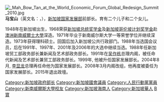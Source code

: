 [[File:_Mah_Bow_Tan_at_the_World_Economic_Forum_Global_Redesign_Summit_2010.jpg|thumb]]
'''马宝山'''（英文名：{{lang|en|Mah Bow Tan}}，{{bd|1948年|9月12日|catIdx=Mah, Bow Tan}}），[[新加坡国家发展部|新加坡国家发展部]]前部长。育有二个儿子和二个女儿。

1948年在新加坡出生，1968荣获[[新加坡总统奖学金|新加坡总统奖学金]]及[[新加坡哥伦坡计划奖学金|新加坡哥伦坡计划奖学金]]赴[[澳洲|澳洲]][[新南威爾士大學|新南威爾士大學]]深造。1971年毕业于新南威尔斯大学一等荣誉学位并继续深造。1973年获得理科硕士。回国后加入新加坡公共行政部门。1988年当选国会议员，后在1991年、1997年、2001年及2006年的大选中继续当选。1988年任新加坡贸工部政务部长兼新闻及艺术部政务部长。1991年在[[吴作栋|吴作栋]]总理内阁，被任命代新闻及艺术部长兼贸工部政务部长。1999年, 他被升任国家发展部长。2004年8月, [[李显龙|李显龙]]总理再任命他为国家发展部长。2008年3月内阁改组，他再度被委任为国家发展部长。2015年退出政壇。

{{Singapore Parliament 2011}}

{{Authority control}}
{{DEFAULTSORT:Mah, Bow Tan}}
[[Category:新加坡政府部长|Category:新加坡政府部长]]
[[Category:新加坡國會議員|Category:新加坡國會議員]]
[[Category:人民行動黨黨員|Category:人民行動黨黨員]]
[[Category:新南威爾斯大學校友|Category:新南威爾斯大學校友]]
[[Category:新加坡海南人|Category:新加坡海南人]]
[[Category:新加坡華人|Category:新加坡華人]]
[[Category:馬姓|B寶]]
